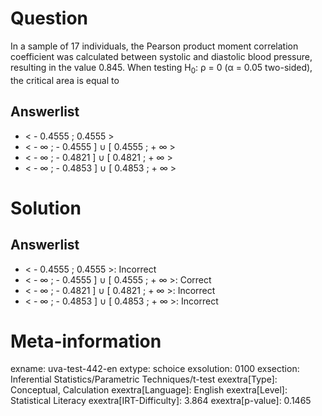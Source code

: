 Question
========

In a sample of 17 individuals, the Pearson product moment correlation coefficient was calculated between systolic and diastolic blood pressure, resulting in the value 0.845. When testing H~0~: ρ
= 0 (α = 0.05 two-sided), the critical area is equal to

Answerlist
----------

* < - 0.4555 ; 0.4555 >
* < - ∞ ; - 0.4555 ] ∪ [ 0.4555 ; + ∞ >
* < - ∞ ; - 0.4821 ] ∪ [ 0.4821 ; + ∞ >
* < - ∞ ; - 0.4853 ] ∪ [ 0.4853 ; + ∞ >

Solution
========

Answerlist
----------

* < - 0.4555 ; 0.4555 >: Incorrect
* < - ∞ ; - 0.4555 ] ∪ [ 0.4555 ; + ∞ >: Correct
* < - ∞ ; - 0.4821 ] ∪ [ 0.4821 ; + ∞ >: Incorrect
* < - ∞ ; - 0.4853 ] ∪ [ 0.4853 ; + ∞ >: Incorrect

Meta-information
================
exname: uva-test-442-en
extype: schoice
exsolution: 0100
exsection: Inferential Statistics/Parametric Techniques/t-test
exextra[Type]: Conceptual, Calculation
exextra[Language]: English
exextra[Level]: Statistical Literacy
exextra[IRT-Difficulty]: 3.864
exextra[p-value]: 0.1465
